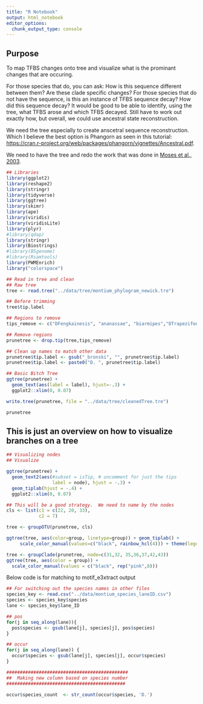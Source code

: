 ```yaml
---
title: "R Notebook"
output: html_notebook
editor_options: 
  chunk_output_type: console
---
```



## Purpose

To map TFBS changes onto tree and visualize what is the prominant changes that are occuring. 

For those species that do, you can ask: How is this sequence different between them? Are these clade specific changes?  For those species that do not have the sequence, is this an instance of TFBS sequence decay?  How did this sequence decay?  It would be good to be able to identify, using the tree, what TFBS arose and which TFBS decayed. Still have to work out exactly how, but overall, we could use ancestral state reconstruction. 

We need the tree especially to create anscetral sequence reconstruction. Which I believe the best option is Phangorn as seen in this tutorial: [https://cran.r-project.org/web/packages/phangorn/vignettes/Ancestral.pdf](https://cran.r-project.org/web/packages/phangorn/vignettes/Ancestral.pdf).

We need to have the tree and redo the work that was done in [Moses et al., 2003](https://www.ncbi.nlm.nih.gov/pubmed/12946282).

```r

## Libraries
library(ggplot2)
library(reshape2)
library(stringr)
library(tidyverse)
library(ggtree)
library(skimr)
library(ape)
library(viridis)
library(viridisLite)
library(plyr)
#library(qdap)
library(stringr)
library(Biostrings)
#library(BSgenome)
#library(Rsamtools)
library(PWMEnrich)
library("colorspace")
```

```r
## Read in tree and clean
## Raw tree
tree <- read.tree("../data/tree/montium_phylogram_newick.tre")

## Before trimming
tree$tip.label

## Regions to remove
tips_remove <- c("DFengkainesis", "ananassae", "biarmipes","DTrapezifons","DParvula","DOrosa","DOgumai", "DOhnishii", "DLini","DMalagassya","DSeguyi", "DNikananu", "DBurlai", "elegans","biarmipes","simulans", "DGreeni", "DTruncata", "DTani", "DBicornuta", "DBocki", "triauraria_2_bronski", "DBarbarae", "DBocqueti", "DChauvacae", "DCurta_N", "DDiplacantha", "Drosophila_melanogaster")

## Remove regions
prunetree <- drop.tip(tree,tips_remove)

## Clean up names to match other data
prunetree$tip.label <- gsub("_bronski", "", prunetree$tip.label)
prunetree$tip.label <- paste0("D. ", prunetree$tip.label)

## Basic Bitch Tree
ggtree(prunetree) + 
  geom_text(aes(label = label), hjust=-.3) + 
  ggplot2::xlim(0, 0.07)

write.tree(prunetree, file = "../data/tree/cleanedTree.tre")

prunetree
```

## This is just an overview on how to visualize branches on a tree

```r
## Visualizing nodes
## Visualize

ggtree(prunetree) + 
  geom_text2(aes(#subset = isTip, # uncomment for just the tips
                 label = node), hjust = -.3) + 
  geom_tiplab(hjust = -.4) + 
  ggplot2::xlim(0, 0.07)

## This will be a good strategy.  We need to name by the nodes
cls <- list(c1 = c(22, 20, 33),
            c2 = 7)

tree <- groupOTU(prunetree, cls)

ggtree(tree, aes(color=group, linetype=group)) + geom_tiplab() +
     scale_color_manual(values=c("black", rainbow_hcl(4))) + theme(legend.position="right")

tree <- groupClade(prunetree, node=c(31,32, 35,36,37,42,43))
ggtree(tree, aes(color = group)) + 
  scale_color_manual(values = c("black", rep("pink",8)))
```


Below code is for matching to motif_e3xtract output
```r
## For switching out the species names in other files
species_key <- read.csv("../data/montium_species_laneID.csv")
species <- species_key$species
lane <- species_key$lane_ID

## pos
for(j in seq_along(lane)){
  pos$species <- gsub(lane[j], species[j], pos$species)
}

## occur
for(j in seq_along(lane)) {
  occur$species <- gsub(lane[j], species[j], occur$species)
}

#############################################
##  Making new column based on species number
############################################

occur$species_count  <- str_count(occur$species, 'D.')
```